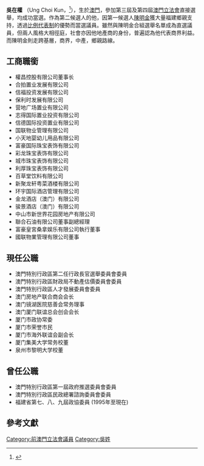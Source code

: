 {{Refimprove |time=2009-11-04T09:21:25+00:00 }}
{{Infobox_officeholder
| name         = 吳在權<br>Ung Choi Kun
| image name =Ung Choi Kun.jpg
| Sex = 男 
| now =  [[澳門立法會|澳門立法會]][[議員|議員]]
| period =2005年－2013年
| party =
| place of birth = {{MAC-1951}}
| Native place =  
| date of birth = 1947年8月13日
自稱70後
}}

'''吳在權''' （Ung Choi Kun，{{bd|1947年|8月13日}}<ref>{{cite journal|journal=澳門行政暨公職局|date=2009年7月15日|title=第四屆立法會選舉候選名單總表|url=http://www.eal.gov.mo/2009/news/20090715.pdf|deadurl=yes|archiveurl=https://web.archive.org/web/20090806210614/http://www.eal.gov.mo/2009/news/20090715.pdf|archivedate=2009年8月6日|access-date=2009年7月15日}}</ref>），生於[[澳門|澳門]]，參加第三屆及第四屆[[澳門立法會|澳門立法會]]直接選舉，均成功當選。作為第二候選人的他，因第一候選人[[陳明金|陳明金]]獲大量福建鄉親支持，透過[[比例代表制|比例代表制]]的優勢而當選議員。雖然與陳明金合組選舉名單成為直選議員，但兩人風格大相徑庭，社會亦因他地產商的身份，普遍認為他代表商界利益。而陳明金則走跨基層，商界，中產，鄉親路線。

==工商職銜==
*權昌控股有限公司董事长
*合拍置业发展有限公司
*信福投资发展有限公司
*保利时发展有限公司
*营地广场置业有限公司
*志得国际置业投资有限公司
*信德国际投资置业有限公司
*国联物业管理有限公司
*小天地婴幼儿用品有限公司
*富豪国际珠宝表饰有限公司
*彩龙珠宝表饰有限公司
*城市珠宝表饰有限公司
*利厚珠宝表饰有限公司
*百草堂饮料有限公司
*新聚龙轩粤菜酒楼有限公司
*环宇国际酒店管理有限公司
*金龙酒店（澳门）有限公司
*骏景酒店（澳门）有限公司
*中山市新世界花园房地产有限公司
*聯合石油有限公司董事副總經理
*富豪皇宮桑拿娱乐有限公司執行董事
*國联物業管理有限公司董事

==現任公職==
* 澳門特別行政區第二任行政長官選舉委員會委員
* 澳門特別行政區財政局不動產估價委員會委員
* 澳門特別行政區人才發展委員會委員
*澳门房地产联合商会会长
*澳门镜湖医院慈善会常务理事
*澳门厦门联谊总会创会会长
*厦门市政协常委
*厦门市荣誉市民
*厦门市海外联谊会副会长
*厦门集美大学常务校董
*泉州市黎明大学校董

==曾任公職==
* 澳門特別行政區第一屆政府推選委員會委員
* 澳門特別行政區民政總署諮詢委員會委員
* 福建省第七、八、九屆政協委員 (1995年至現在)

==參考文獻==
<div class="references-small">
<references />
</div>
{{第三屆澳門立法會議員}}

{{澳門特別行政區第四屆立法會議員}}

[[Category:前澳門立法會議員|Category:前澳門立法會議員]]
[[Category:吳姓|Category:吳姓]]